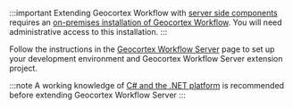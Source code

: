 :::important
Extending Geocortex Workflow with [server side components](https://docs.geocortex.com/workflow/latest/help/Default.htm#wf5/help/server-workflows.htm%3FTocPath%3DServer%2520Workflows%7C_____0) requires an [on-premises installation of Geocortex Workflow](https://docs.geocortex.com/workflow/latest/help/Default.htm#wf5/help/installation.htm). You will need administrative access to this installation.
:::

Follow the instructions in the [Geocortex Workflow Server](../sdk-server-overview.mdx) page to set up your development environment and Geocortex Workflow Server extension project.

:::note
A working knowledge of [C# and the .NET platform](https://dotnet.microsoft.com/) is recommended before extending Geocortex Workflow Server
:::
